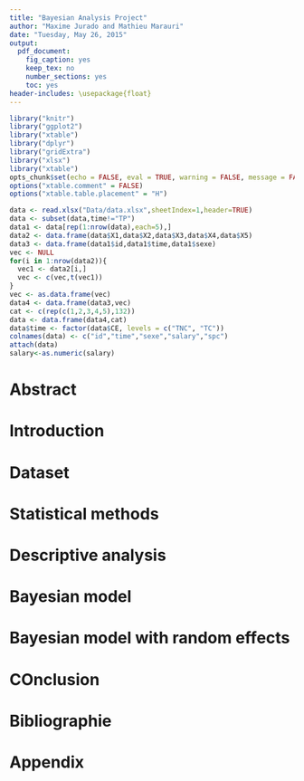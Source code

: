 ```yaml
---
title: "Bayesian Analysis Project"
author: "Maxime Jurado and Mathieu Marauri"
date: "Tuesday, May 26, 2015"
output:
  pdf_document:
    fig_caption: yes
    keep_tex: no
    number_sections: yes
    toc: yes
header-includes: \usepackage{float}
---
```


```r
library("knitr")
library("ggplot2")
library("xtable")
library("dplyr")
library("gridExtra")
library("xlsx")
library("xtable")
opts_chunk$set(echo = FALSE, eval = TRUE, warning = FALSE, message = FALSE)
options("xtable.comment" = FALSE)
options("xtable.table.placement" = "H")
```

```r
data <- read.xlsx("Data/data.xlsx",sheetIndex=1,header=TRUE)
data <- subset(data,time!="TP")
data1 <- data[rep(1:nrow(data),each=5),]
data2 <- data.frame(data$X1,data$X2,data$X3,data$X4,data$X5)
data3 <- data.frame(data1$id,data1$time,data1$sexe)
vec <- NULL
for(i in 1:nrow(data2)){
  vec1 <- data2[i,]
  vec <- c(vec,t(vec1))
}
vec <- as.data.frame(vec)
data4 <- data.frame(data3,vec)
cat <- c(rep(c(1,2,3,4,5),132))
data <- data.frame(data4,cat)
data$time <- factor(data$CE, levels = c("TNC", "TC"))
colnames(data) <- c("id","time","sexe","salary","spc")
attach(data)
salary<-as.numeric(salary)
```

# Abstract

# Introduction

# Dataset

# Statistical methods

# Descriptive analysis

# Bayesian model 

# Bayesian model with random effects

# COnclusion

# Bibliographie

# Appendix